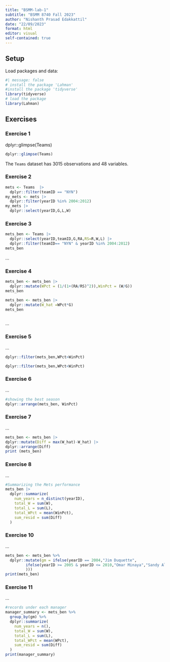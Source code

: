 ```yaml
---
title: "BSMM-lab-1"
subtitle: "BSMM 8740 Fall 2023"
author: "Nishanth Prasad Edakkattil"
date: "22/09/2023"
format: html
editor: visual
self-contained: true
---
```


## Setup

Load packages and data:

```r
#| message: false
# install the package 'Lahman'
#install the package 'tidyverse'
library(tidyverse)
# load the package
library(Lahman)
```

## Exercises

### Exercise 1

dplyr::glimpse(Teams)

```r
dplyr::glimpse(Teams)
```

The `Teams` dataset has 3015 observations and 48 variables.

### Exercise 2

```r
mets <- Teams  |> 
  dplyr::filter(teamID == "NYN")
my_mets <- mets |>
  dplyr::filter(yearID %in% 2004:2012)
my_mets |>
  dplyr::select(yearID,G,L,W)
```

### Exercise 3

```r
mets_ben <- Teams |>
  dplyr::select(yearID,teamID,G,RA,RS=R,W,L) |>
  dplyr::filter(teamID== "NYN" & yearID %in% 2004:2012)
mets_ben
```

...

### Exercise 4

```r
mets_ben <- mets_ben |>
  dplyr::mutate(WPct = (1/(1+(RA/RS)^2)),WinPct = (W/G))
mets_ben

mets_ben <- mets_ben |>
  dplyr::mutate(W_hat =WPct*G)
mets_ben
```

```         

```

...

### Exercise 5

...

```r
dplyr::filter(mets_ben,WPct>WinPct)
```
```r
dplyr::filter(mets_ben,WPct<WinPct)
```


### Exercise 6

...

```r
#showing the best season
dplyr::arrange(mets_ben, WinPct)
```

### Exercise 7

...

```r
mets_ben <- mets_ben |>
dplyr::mutate(Diff = max(W_hat)-W_hat) |>
dplyr::arrange(Diff)
print (mets_ben)
```

### Exercise 8

...

```r
#Summarizing the Mets performance
mets_ben |>
  dplyr::summarize(
    num_years = n_distinct(yearID), 
    total_W = sum(W), 
    total_L = sum(L), 
    total_WPct = mean(WinPct),
    sum_resid = sum(Diff)
  )
```

### Exercise 10

...

```r
mets_ben <- mets_ben %>% 
  dplyr::mutate(gm = ifelse(yearID == 2004,"Jim Duquette", 
         ifelse(yearID >= 2005 & yearID <= 2010,"Omar Minaya","Sandy Alderson"
         )))
print(mets_ben)
```

### Exercise 11

...

```r
#records under each manager
manager_summary <- mets_ben %>%
  group_by(gm) %>%
  dplyr::summarize(
    num_years = n(),
    total_W = sum(W),
    total_L = sum(L),
    total_WPct = mean(WPct),
    sum_resid = sum(Diff)
  )
print(manager_summary)
```
